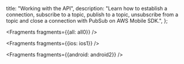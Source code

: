   title: "Working with the API",
  description: "Learn how to establish a connection, subscribe to a topic, publish to a topic, unsubscribe from a topic and close a connection with PubSub on AWS Mobile SDK.",
};


<Fragments fragments={{all: all0}} />


<Fragments fragments={{ios: ios1}} />


<Fragments fragments={{android: android2}} />